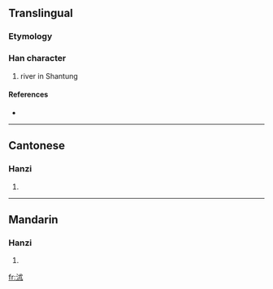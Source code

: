 ==Translingual==

===Etymology===
{{Han compound|水|朮|c1=s|c2=p|t1=river|ls=psc}}

===Han character===
{{Han char|rn=85|rad=水|as=05|sn=8|four=3313<sub>4</sub>|canj=水戈木 (EID), 水戈十金 (EIJC), X水戈木 (XEID)}}

# river in Shantung

====References====
* {{Han ref|kx=0613.010|dkj=17237|dj=1006.030|hdz=31582.010|uh=6CAD|ud=27821|bh=CCF5|bd=52469}}

----

==Cantonese==

===Hanzi===
{{yue-hanzi|jyut=|y=seut6}}

# {{defn|Cantonese|sort=水05}}

----

==Mandarin==

===Hanzi===
{{cmn-hanzi|pin=[[jiān]] ([[jian1]]), [[jǔ]] ([[ju3]]), [[jù]] ([[ju4]]), [[shù]] ([[shu4]]), [[zǔ]] ([[zu3]])|wg=chien<sup>1</sup>, chü<sup>3</sup>, chü<sup>4</sup>, shu<sup>4</sup>, tsu<sup>3</sup>}}

# {{defn|Mandarin|sort=水05}}

[[fr:沭]]